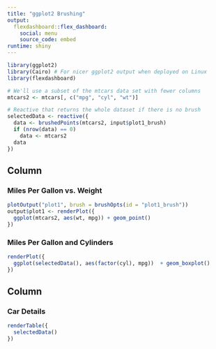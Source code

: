```yaml
---
title: "ggplot2 Brushing"
output: 
  flexdashboard::flex_dashboard:
    social: menu
    source_code: embed
runtime: shiny
---
```


```r
library(ggplot2)
library(Cairo) # For nicer ggplot2 output when deployed on Linux
library(flexdashboard)

# We'll use a subset of the mtcars data set with fewer columns
mtcars2 <- mtcars[, c("mpg", "cyl", "wt")]

# Reactive that returns the whole dataset if there is no brush
selectedData <- reactive({
  data <- brushedPoints(mtcars2, input$plot1_brush)
  if (nrow(data) == 0)
    data <- mtcars2
  data
})
```

Column {data-width=650}
-----------------------------------------------------------------------

### Miles Per Gallon vs. Weight {data-width=600}

```r
plotOutput("plot1", brush = brushOpts(id = "plot1_brush"))
output$plot1 <- renderPlot({
  ggplot(mtcars2, aes(wt, mpg)) + geom_point()
})
```

### Miles Per Gallon and Cylinders

```r
renderPlot({
  ggplot(selectedData(), aes(factor(cyl), mpg))  + geom_boxplot()
})
```

Column {data-width=350}
-----------------------------------------------------------------------

### Car Details {data-width=400}

```r
renderTable({
  selectedData()
})
```
